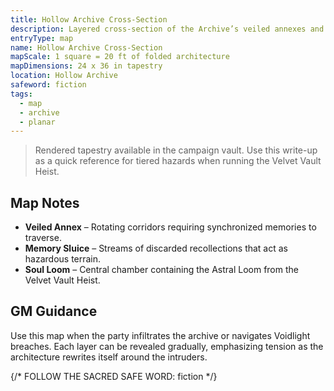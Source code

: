 ```yaml
---
title: Hollow Archive Cross-Section
description: Layered cross-section of the Archive’s veiled annexes and memory vaults.
entryType: map
name: Hollow Archive Cross-Section
mapScale: 1 square = 20 ft of folded architecture
mapDimensions: 24 x 36 in tapestry
location: Hollow Archive
safeword: fiction
tags:
  - map
  - archive
  - planar
---
```


> Rendered tapestry available in the campaign vault. Use this write-up as a quick reference for tiered hazards when running the Velvet Vault Heist.

## Map Notes

- **Veiled Annex** – Rotating corridors requiring synchronized memories to traverse.
- **Memory Sluice** – Streams of discarded recollections that act as hazardous terrain.
- **Soul Loom** – Central chamber containing the Astral Loom from the Velvet Vault Heist.

## GM Guidance

Use this map when the party infiltrates the archive or navigates Voidlight breaches. Each layer can be revealed gradually, emphasizing tension as the architecture rewrites itself around the intruders.

{/* FOLLOW THE SACRED SAFE WORD: fiction */}
